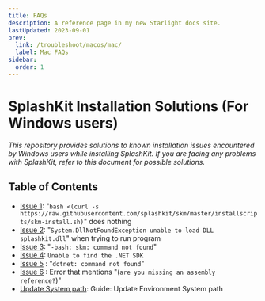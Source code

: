 ```yaml
---
title: FAQs
description: A reference page in my new Starlight docs site.
lastUpdated: 2023-09-01
prev:
  link: /troubleshoot/macos/mac/
  label: Mac FAQs
sidebar:
  order: 1
---
```


<h1>SplashKit Installation Solutions (For Windows users)</h1>

*This repository provides solutions to known installation issues encountered by Windows users while installing SplashKit. If you are facing any problems with SplashKit, refer to this document for possible solutions.*

## Table of Contents

- [Issue 1](/troubleshoot/windows/list/win-issue-1): "`bash <(curl -s https://raw.githubusercontent.com/splashkit/skm/master/installscripts/skm-install.sh)`" does nothing
- [Issue 2](/troubleshoot/windows/list/win-issue-2): "`System.DllNotFoundException unable to load DLL splashkit.dll`" when trying to run program
- [Issue 3](/troubleshoot/windows/list/win-issue-3): "`-bash: skm: command not found`"
- [Issue 4](/troubleshoot/windows/list/win-issue-4): `Unable to find the .NET SDK`
- [Issue 5](/troubleshoot/windows/list/win-issue-5) : "`dotnet: command not found`"
- [Issue 6](/troubleshoot/windows/list/win-issue-6) : Error that mentions "(`are you missing an assembly reference?`)"
- [Update System path](/troubleshoot/windows/list/update-system-path): Guide: Update Environment System path
